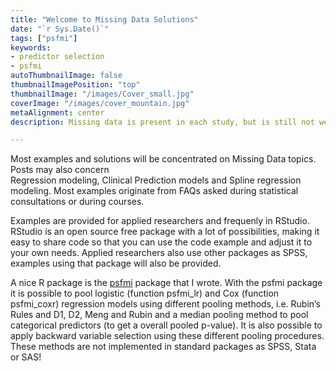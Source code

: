 ```yaml
---
title: "Welcome to Missing Data Solutions"
date: "`r Sys.Date()`"
tags: ["psfmi"]
keywords:
- predictor selection
- psfmi
autoThumbnailImage: false
thumbnailImagePosition: "top"
thumbnailImage: "/images/Cover_small.jpg"
coverImage: "/images/cover_mountain.jpg"
metaAlignment: center
description: Missing data is present in each study, but is still not wel understood and handled, [see for example](https://journals.lww.com/epidem/fulltext/2012/09000/Missing_Data__A_Systematic_Review_of_How_They_Are.13.aspx). This may severely bias the study results! On this website you will find simple and complex missing data solutions concerning medical and epidemiological studies.  

---
```


Most examples and solutions will be concentrated on Missing Data topics. Posts may also concern  
Regression modeling, Clinical Prediction models and Spline regression modeling. Most examples originate 
from FAQs asked during statistical consultations or during courses.

Examples are provided for applied researchers and frequenly in RStudio.  
RStudio is an open source free package with a lot of possibilities, 
making it easy to share code so that you can use the code example
and adjust it to your own needs. Applied researchers also use
other packages as SPSS, examples using that package will also be provided.  

A nice R package is the [psfmi](/psfmi/) package that I wrote. 
With the psfmi package it is possible to pool logistic (function psfmi_lr) and Cox (function psfmi_coxr)
regression models using different pooling methods, i.e. Rubin's Rules and D1, D2, Meng and Rubin and a median 
pooling method to pool categorical predictors (to get a overall pooled p-value). It is also
possible to apply backward variable selection using these different pooling procedures. These
methods are not implemented in standard packages as SPSS, Stata or SAS!
